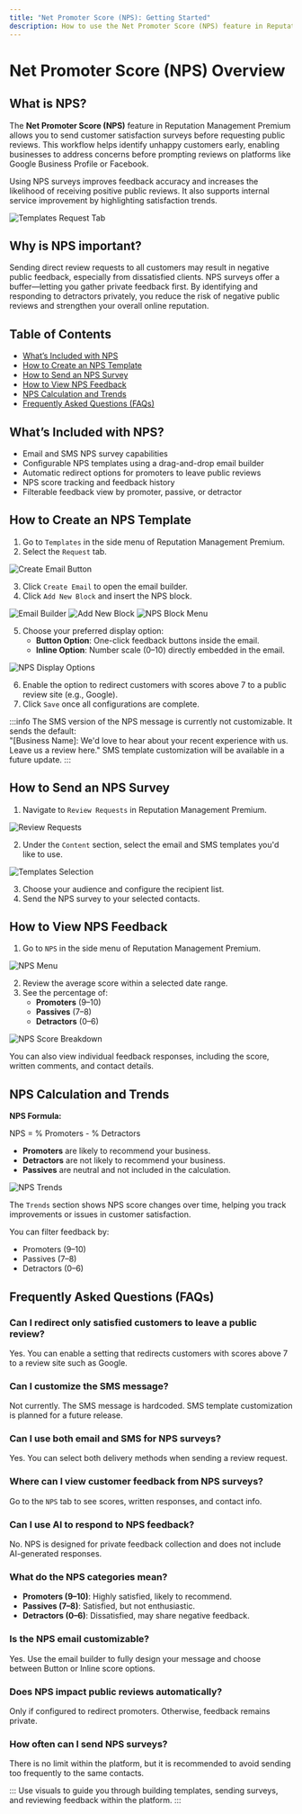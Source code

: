 ```yaml
---
title: "Net Promoter Score (NPS): Getting Started"
description: How to use the Net Promoter Score (NPS) feature in Reputation Management Premium to proactively manage customer satisfaction
---
```


# Net Promoter Score (NPS) Overview

## What is NPS?
The **Net Promoter Score (NPS)** feature in Reputation Management Premium allows you to send customer satisfaction surveys before requesting public reviews. This workflow helps identify unhappy customers early, enabling businesses to address concerns before prompting reviews on platforms like Google Business Profile or Facebook.

Using NPS surveys improves feedback accuracy and increases the likelihood of receiving positive public reviews. It also supports internal service improvement by highlighting satisfaction trends.

![Templates Request Tab](./img/templates-request-tab.jpg)

## Why is NPS important?
Sending direct review requests to all customers may result in negative public feedback, especially from dissatisfied clients. NPS surveys offer a buffer—letting you gather private feedback first. By identifying and responding to detractors privately, you reduce the risk of negative public reviews and strengthen your overall online reputation.

## Table of Contents
- [What’s Included with NPS](#whats-included-with-nps)
- [How to Create an NPS Template](#how-to-create-an-nps-template)
- [How to Send an NPS Survey](#how-to-send-an-nps-survey)
- [How to View NPS Feedback](#how-to-view-nps-feedback)
- [NPS Calculation and Trends](#nps-calculation-and-trends)
- [Frequently Asked Questions (FAQs)](#frequently-asked-questions-faqs)

## What’s Included with NPS?
- Email and SMS NPS survey capabilities
- Configurable NPS templates using a drag-and-drop email builder
- Automatic redirect options for promoters to leave public reviews
- NPS score tracking and feedback history
- Filterable feedback view by promoter, passive, or detractor

## How to Create an NPS Template

1. Go to `Templates` in the side menu of Reputation Management Premium.
2. Select the `Request` tab.

![Create Email Button](./img/create-email-button.jpg)

3. Click `Create Email` to open the email builder.
4. Click `Add New Block` and insert the NPS block.

![Email Builder](./img/email-builder.jpg)
![Add New Block](./img/add-new-block.jpg)
![NPS Block Menu](./img/nps-block-menu.jpg)

5. Choose your preferred display option:
   - **Button Option**: One-click feedback buttons inside the email.
   - **Inline Option**: Number scale (0–10) directly embedded in the email.

![NPS Display Options](./img/nps-display-options.jpg)

6. Enable the option to redirect customers with scores above 7 to a public review site (e.g., Google).
7. Click `Save` once all configurations are complete.

:::info
The SMS version of the NPS message is currently not customizable. It sends the default:  
"[Business Name]: We'd love to hear about your recent experience with us. Leave us a review here."
SMS template customization will be available in a future update.
:::

## How to Send an NPS Survey

1. Navigate to `Review Requests` in Reputation Management Premium.

![Review Requests](./img/review-requests.jpg)

2. Under the `Content` section, select the email and SMS templates you'd like to use.

![Templates Selection](./img/templates-selection.jpg)

3. Choose your audience and configure the recipient list.
4. Send the NPS survey to your selected contacts.

## How to View NPS Feedback

1. Go to `NPS` in the side menu of Reputation Management Premium.

![NPS Menu](./img/nps-menu.jpg)

2. Review the average score within a selected date range.
3. See the percentage of:
   - **Promoters** (9–10)
   - **Passives** (7–8)
   - **Detractors** (0–6)

![NPS Score Breakdown](./img/nps-score-breakdown.jpg)

You can also view individual feedback responses, including the score, written comments, and contact details.

## NPS Calculation and Trends

**NPS Formula:**

NPS = % Promoters - % Detractors


- **Promoters** are likely to recommend your business.
- **Detractors** are not likely to recommend your business.
- **Passives** are neutral and not included in the calculation.

![NPS Trends](./img/nps-trends.jpg)

The `Trends` section shows NPS score changes over time, helping you track improvements or issues in customer satisfaction.

You can filter feedback by:
- Promoters (9–10)
- Passives (7–8)
- Detractors (0–6)

## Frequently Asked Questions (FAQs)

### Can I redirect only satisfied customers to leave a public review?
Yes. You can enable a setting that redirects customers with scores above 7 to a review site such as Google.

### Can I customize the SMS message?
Not currently. The SMS message is hardcoded. SMS template customization is planned for a future release.

### Can I use both email and SMS for NPS surveys?
Yes. You can select both delivery methods when sending a review request.

### Where can I view customer feedback from NPS surveys?
Go to the `NPS` tab to see scores, written responses, and contact info.

### Can I use AI to respond to NPS feedback?
No. NPS is designed for private feedback collection and does not include AI-generated responses.

### What do the NPS categories mean?
- **Promoters (9–10)**: Highly satisfied, likely to recommend.
- **Passives (7–8)**: Satisfied, but not enthusiastic.
- **Detractors (0–6)**: Dissatisfied, may share negative feedback.

### Is the NPS email customizable?
Yes. Use the email builder to fully design your message and choose between Button or Inline score options.

### Does NPS impact public reviews automatically?
Only if configured to redirect promoters. Otherwise, feedback remains private.

### How often can I send NPS surveys?
There is no limit within the platform, but it is recommended to avoid sending too frequently to the same contacts.

:::
Use visuals to guide you through building templates, sending surveys, and reviewing feedback within the platform.
:::
